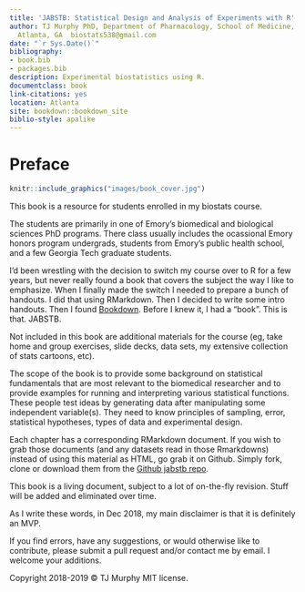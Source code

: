 ```yaml
--- 
title: 'JABSTB: Statistical Design and Analysis of Experiments with R'
author: TJ Murphy PhD, Department of Pharmacology, School of Medicine, Emory University,
  Atlanta, GA  biostats538@gmail.com
date: "`r Sys.Date()`"
bibliography:
- book.bib
- packages.bib
description: Experimental biostatistics using R.
documentclass: book
link-citations: yes
location: Atlanta
site: bookdown::bookdown_site
biblio-style: apalike
---
```

# Preface {-}

```r
knitr::include_graphics("images/book_cover.jpg")
```

This book is a resource for students enrolled in my biostats course. 

The students are primarily in one of Emory's biomedical and biological sciences PhD programs. There class usually includes the ocassional Emory honors program undergrads, students from Emory's public health school, and a few Georgia Tech graduate students.

I'd been wrestling with the decision to switch my course over to R for a few years, but never really found a book that covers the subject the way I like to emphasize.  When I finally made the switch I needed to prepare a bunch of handouts. I did that using RMarkdown. Then I decided to write some intro handouts. Then I found [Bookdown](https://bookdown.org/yihui/bookdown/). Before I knew it, I had a "book". This is that. JABSTB. 

Not included in this book are additional materials for the course (eg, take home and group exercises, slide decks, data sets, my extensive collection of stats cartoons, etc). 

The scope of the book is to provide some background on statistical fundamentals that are most relevant to the biomedical researcher and to provide examples for running and interpreting various statistical functions. These people test ideas by generating data after manipulating some independent variable(s). They need to know principles of sampling, error, statistical hypotheses, types of data and experimental design. 

Each chapter has a corresponding RMarkdown document. If you wish to grab those documents (and any datasets read in those Rmarkdowns) instead of using this material as HTML, go grab it on Github. Simply fork, clone or download them from the [Github jabstb repo](https://github.com/TJMurphy/jabstb). 

This book is a living document, subject to a lot of on-the-fly revision. Stuff will be added and eliminated over time.

As I write these words, in Dec 2018, my main disclaimer is that it is definitely an MVP. 

If you find errors, have any suggestions, or would otherwise like to contribute, please submit a pull request and/or contact me by email. I welcome your additions.


Copyright 2018-2019 © TJ Murphy  MIT license.

